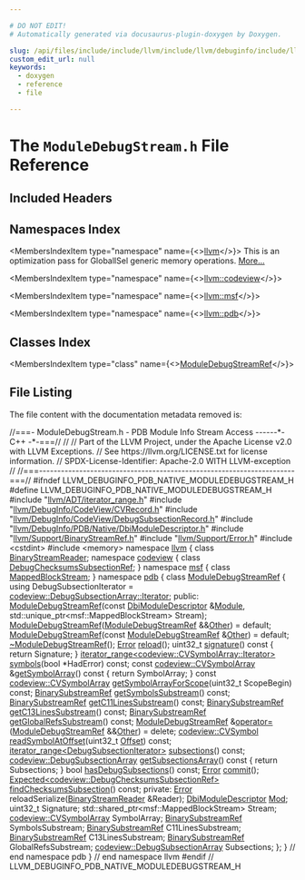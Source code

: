 ```yaml
---

# DO NOT EDIT!
# Automatically generated via docusaurus-plugin-doxygen by Doxygen.

slug: /api/files/include/include/llvm/include/llvm/debuginfo/include/llvm/debuginfo/pdb/include/llvm/debuginfo/pdb/native/moduledebugstream-h
custom_edit_url: null
keywords:
  - doxygen
  - reference
  - file

---
```





# The `ModuleDebugStream.h` File Reference

<DoxygenPage pluginConfig={pluginConfig}>



## Included Headers

<IncludesList>
<IncludesListItem
  filePath="llvm/ADT/iterator_range.h"
  permalink="/docs/api/files/include/include/llvm/include/llvm/adt/iterator-range-h"
  isLocal="true" />
<IncludesListItem
  filePath="llvm/DebugInfo/CodeView/CVRecord.h"
  permalink="/docs/api/files/include/include/llvm/include/llvm/debuginfo/include/llvm/debuginfo/codeview/cvrecord-h"
  isLocal="true" />
<IncludesListItem
  filePath="llvm/DebugInfo/CodeView/DebugSubsectionRecord.h"
  permalink="/docs/api/files/include/include/llvm/include/llvm/debuginfo/include/llvm/debuginfo/codeview/debugsubsectionrecord-h"
  isLocal="true" />
<IncludesListItem
  filePath="llvm/DebugInfo/PDB/Native/DbiModuleDescriptor.h"
  permalink="/docs/api/files/include/include/llvm/include/llvm/debuginfo/include/llvm/debuginfo/pdb/include/llvm/debuginfo/pdb/native/dbimoduledescriptor-h"
  isLocal="true" />
<IncludesListItem
  filePath="llvm/Support/BinaryStreamRef.h"
  permalink="/docs/api/files/include/include/llvm/include/llvm/support/binarystreamref-h"
  isLocal="true" />
<IncludesListItem
  filePath="llvm/Support/Error.h"
  permalink="/docs/api/files/include/include/llvm/include/llvm/support/error-h"
  isLocal="true" />
<IncludesListItem
  filePath="cstdint"
  permalink=""
  isLocal="false" />
<IncludesListItem
  filePath="memory"
  permalink=""
  isLocal="false" />
</IncludesList>

## Namespaces Index

<MembersIndex>

<MembersIndexItem
  type="namespace"
  name={<><a href="/docs/api/namespaces/llvm">llvm</a></>}>
This is an optimization pass for GlobalISel generic memory operations. <a href="/docs/api/namespaces/llvm/#details">More...</a>
</MembersIndexItem>

<MembersIndexItem
  type="namespace"
  name={<><a href="/docs/api/namespaces/llvm/codeview">llvm::codeview</a></>}>
</MembersIndexItem>

<MembersIndexItem
  type="namespace"
  name={<><a href="/docs/api/namespaces/llvm/msf">llvm::msf</a></>}>
</MembersIndexItem>

<MembersIndexItem
  type="namespace"
  name={<><a href="/docs/api/namespaces/llvm/pdb">llvm::pdb</a></>}>
</MembersIndexItem>

</MembersIndex>

## Classes Index

<MembersIndex>

<MembersIndexItem
  type="class"
  name={<><a href="/docs/api/classes/llvm/pdb/moduledebugstreamref">ModuleDebugStreamRef</a></>}>
</MembersIndexItem>

</MembersIndex>


## File Listing

The file content with the documentation metadata removed is:

<ProgramListing>

<Link id="l00001" /><CodeLine lineNumber="1"><Highlight kind="comment">//===- ModuleDebugStream.h - PDB Module Info Stream Access ------&#42;- C++ -&#42;-===//</Highlight><Highlight kind="normal"></Highlight></CodeLine>
<Link id="l00002" /><CodeLine lineNumber="2"><Highlight kind="normal"></Highlight><Highlight kind="comment">//</Highlight><Highlight kind="normal"></Highlight></CodeLine>
<Link id="l00003" /><CodeLine lineNumber="3"><Highlight kind="normal"></Highlight><Highlight kind="comment">// Part of the LLVM Project, under the Apache License v2.0 with LLVM Exceptions.</Highlight><Highlight kind="normal"></Highlight></CodeLine>
<Link id="l00004" /><CodeLine lineNumber="4"><Highlight kind="normal"></Highlight><Highlight kind="comment">// See https://llvm.org/LICENSE.txt for license information.</Highlight><Highlight kind="normal"></Highlight></CodeLine>
<Link id="l00005" /><CodeLine lineNumber="5"><Highlight kind="normal"></Highlight><Highlight kind="comment">// SPDX-License-Identifier: Apache-2.0 WITH LLVM-exception</Highlight><Highlight kind="normal"></Highlight></CodeLine>
<Link id="l00006" /><CodeLine lineNumber="6"><Highlight kind="normal"></Highlight><Highlight kind="comment">//</Highlight><Highlight kind="normal"></Highlight></CodeLine>
<Link id="l00007" /><CodeLine lineNumber="7"><Highlight kind="normal"></Highlight><Highlight kind="comment">//===----------------------------------------------------------------------===//</Highlight><Highlight kind="normal"></Highlight></CodeLine>
<Link id="l00008" /><CodeLine lineNumber="8"><Highlight kind="normal"></Highlight></CodeLine>
<Link id="l00009" /><CodeLine lineNumber="9"><Highlight kind="normal"></Highlight><Highlight kind="preprocessor">#ifndef LLVM&#95;DEBUGINFO&#95;PDB&#95;NATIVE&#95;MODULEDEBUGSTREAM&#95;H</Highlight><Highlight kind="normal"></Highlight></CodeLine>
<Link id="l00010" /><CodeLine lineNumber="10"><Highlight kind="normal"></Highlight><Highlight kind="preprocessor">#define LLVM&#95;DEBUGINFO&#95;PDB&#95;NATIVE&#95;MODULEDEBUGSTREAM&#95;H</Highlight><Highlight kind="normal"></Highlight></CodeLine>
<Link id="l00011" /><CodeLine lineNumber="11"><Highlight kind="normal"></Highlight></CodeLine>
<Link id="l00012" /><CodeLine lineNumber="12"><Highlight kind="normal"></Highlight><Highlight kind="preprocessor">#include &quot;<a href="/docs/api/files/include/include/llvm/include/llvm/adt/iterator-range-h">llvm/ADT/iterator&#95;range.h</a>&quot;</Highlight><Highlight kind="normal"></Highlight></CodeLine>
<Link id="l00013" /><CodeLine lineNumber="13"><Highlight kind="normal"></Highlight><Highlight kind="preprocessor">#include &quot;<a href="/docs/api/files/include/include/llvm/include/llvm/debuginfo/include/llvm/debuginfo/codeview/cvrecord-h">llvm/DebugInfo/CodeView/CVRecord.h</a>&quot;</Highlight><Highlight kind="normal"></Highlight></CodeLine>
<Link id="l00014" /><CodeLine lineNumber="14"><Highlight kind="normal"></Highlight><Highlight kind="preprocessor">#include &quot;<a href="/docs/api/files/include/include/llvm/include/llvm/debuginfo/include/llvm/debuginfo/codeview/debugsubsectionrecord-h">llvm/DebugInfo/CodeView/DebugSubsectionRecord.h</a>&quot;</Highlight><Highlight kind="normal"></Highlight></CodeLine>
<Link id="l00015" /><CodeLine lineNumber="15"><Highlight kind="normal"></Highlight><Highlight kind="preprocessor">#include &quot;<a href="/docs/api/files/include/include/llvm/include/llvm/debuginfo/include/llvm/debuginfo/pdb/include/llvm/debuginfo/pdb/native/dbimoduledescriptor-h">llvm/DebugInfo/PDB/Native/DbiModuleDescriptor.h</a>&quot;</Highlight><Highlight kind="normal"></Highlight></CodeLine>
<Link id="l00016" /><CodeLine lineNumber="16"><Highlight kind="normal"></Highlight><Highlight kind="preprocessor">#include &quot;<a href="/docs/api/files/include/include/llvm/include/llvm/support/binarystreamref-h">llvm/Support/BinaryStreamRef.h</a>&quot;</Highlight><Highlight kind="normal"></Highlight></CodeLine>
<Link id="l00017" /><CodeLine lineNumber="17"><Highlight kind="normal"></Highlight><Highlight kind="preprocessor">#include &quot;<a href="/docs/api/files/include/include/llvm/include/llvm/support/error-h">llvm/Support/Error.h</a>&quot;</Highlight><Highlight kind="normal"></Highlight></CodeLine>
<Link id="l00018" /><CodeLine lineNumber="18"><Highlight kind="normal"></Highlight><Highlight kind="preprocessor">#include &lt;cstdint&gt;</Highlight><Highlight kind="normal"></Highlight></CodeLine>
<Link id="l00019" /><CodeLine lineNumber="19"><Highlight kind="normal"></Highlight><Highlight kind="preprocessor">#include &lt;memory&gt;</Highlight><Highlight kind="normal"></Highlight></CodeLine>
<Link id="l00020" /><CodeLine lineNumber="20"><Highlight kind="normal"></Highlight></CodeLine>
<Link id="l00021" /><CodeLine lineNumber="21"><Highlight kind="normal"></Highlight><Highlight kind="keyword">namespace </Highlight><Highlight kind="normal"><a href="/docs/api/namespaces/llvm">llvm</a> &#123;</Highlight></CodeLine>
<Link id="l00022" /><CodeLine lineNumber="22"><Highlight kind="normal"></Highlight><Highlight kind="keyword">class </Highlight><Highlight kind="normal"><a href="/docs/api/classes/llvm/binarystreamreader">BinaryStreamReader</a>;</Highlight></CodeLine>
<Link id="l00023" /><CodeLine lineNumber="23"><Highlight kind="normal"></Highlight><Highlight kind="keyword">namespace </Highlight><Highlight kind="normal"><a href="/docs/api/namespaces/llvm/codeview">codeview</a> &#123;</Highlight></CodeLine>
<Link id="l00024" /><CodeLine lineNumber="24"><Highlight kind="normal"></Highlight><Highlight kind="keyword">class </Highlight><Highlight kind="normal"><a href="/docs/api/classes/llvm/codeview/debugchecksumssubsectionref">DebugChecksumsSubsectionRef</a>;</Highlight></CodeLine>
<Link id="l00025" /><CodeLine lineNumber="25"><Highlight kind="normal">&#125;</Highlight></CodeLine>
<Link id="l00026" /><CodeLine lineNumber="26"><Highlight kind="normal"></Highlight><Highlight kind="keyword">namespace </Highlight><Highlight kind="normal"><a href="/docs/api/namespaces/llvm/msf">msf</a> &#123;</Highlight></CodeLine>
<Link id="l00027" /><CodeLine lineNumber="27"><Highlight kind="normal"></Highlight><Highlight kind="keyword">class </Highlight><Highlight kind="normal"><a href="/docs/api/classes/llvm/msf/mappedblockstream">MappedBlockStream</a>;</Highlight></CodeLine>
<Link id="l00028" /><CodeLine lineNumber="28"><Highlight kind="normal">&#125;</Highlight></CodeLine>
<Link id="l00029" /><CodeLine lineNumber="29"><Highlight kind="normal"></Highlight><Highlight kind="keyword">namespace </Highlight><Highlight kind="normal"><a href="/docs/api/namespaces/llvm/pdb">pdb</a> &#123;</Highlight></CodeLine>
<Link id="l00030" /><CodeLine lineNumber="30"><Highlight kind="normal"></Highlight></CodeLine>
<Link id="l00031" /><CodeLine lineNumber="31" lineLink="/docs/api/classes/llvm/pdb/moduledebugstreamref"><Highlight kind="normal"></Highlight><Highlight kind="keyword">class </Highlight><Highlight kind="normal"><a href="/docs/api/classes/llvm/pdb/moduledebugstreamref/#aaf031f76e488793e1be20b6ef0a0266a">ModuleDebugStreamRef</a> &#123;</Highlight></CodeLine>
<Link id="l00032" /><CodeLine lineNumber="32"><Highlight kind="normal">  </Highlight><Highlight kind="keyword">using </Highlight><Highlight kind="normal">DebugSubsectionIterator = <a href="/docs/api/classes/llvm/varstreamarray/#aa2a501e4fac82ff7604ebcf0a89dec13">codeview::DebugSubsectionArray::Iterator</a>;</Highlight></CodeLine>
<Link id="l00033" /><CodeLine lineNumber="33"><Highlight kind="normal"></Highlight></CodeLine>
<Link id="l00034" /><CodeLine lineNumber="34"><Highlight kind="normal"></Highlight><Highlight kind="keyword">public</Highlight><Highlight kind="normal">:</Highlight></CodeLine>
<Link id="l00035" /><CodeLine lineNumber="35" lineLink="/docs/api/classes/llvm/pdb/moduledebugstreamref/#aaf031f76e488793e1be20b6ef0a0266a"><Highlight kind="normal">  <a href="/docs/api/classes/llvm/pdb/moduledebugstreamref/#aaf031f76e488793e1be20b6ef0a0266a">ModuleDebugStreamRef</a>(</Highlight><Highlight kind="keyword">const</Highlight><Highlight kind="normal"> <a href="/docs/api/classes/llvm/pdb/dbimoduledescriptor">DbiModuleDescriptor</a> &amp;<a href="/docs/api/classes/llvm/module">Module</a>,</Highlight></CodeLine>
<Link id="l00036" /><CodeLine lineNumber="36"><Highlight kind="normal">                       std::unique&#95;ptr&lt;msf::MappedBlockStream&gt; Stream);</Highlight></CodeLine>
<Link id="l00037" /><CodeLine lineNumber="37" lineLink="/docs/api/classes/llvm/pdb/moduledebugstreamref/#a5155f1a2c3222b2ac036da510ed68a3a"><Highlight kind="normal">  <a href="/docs/api/classes/llvm/pdb/moduledebugstreamref/#a5155f1a2c3222b2ac036da510ed68a3a">ModuleDebugStreamRef</a>(<a href="/docs/api/classes/llvm/pdb/moduledebugstreamref/#aaf031f76e488793e1be20b6ef0a0266a">ModuleDebugStreamRef</a> &amp;&amp;<a href="/docs/api/namespaces/llvm/#a9eb4f5b98b70ee4fab9614ed58282c1fa6311ae17c1ee52b36e68aaf4ad066387">Other</a>) = </Highlight><Highlight kind="keywordflow">default</Highlight><Highlight kind="normal">;</Highlight></CodeLine>
<Link id="l00038" /><CodeLine lineNumber="38" lineLink="/docs/api/classes/llvm/pdb/moduledebugstreamref/#ae97ffa6c9b169e3d582a718ea32d9f40"><Highlight kind="normal">  <a href="/docs/api/classes/llvm/pdb/moduledebugstreamref/#ae97ffa6c9b169e3d582a718ea32d9f40">ModuleDebugStreamRef</a>(</Highlight><Highlight kind="keyword">const</Highlight><Highlight kind="normal"> <a href="/docs/api/classes/llvm/pdb/moduledebugstreamref/#aaf031f76e488793e1be20b6ef0a0266a">ModuleDebugStreamRef</a> &amp;<a href="/docs/api/namespaces/llvm/#a9eb4f5b98b70ee4fab9614ed58282c1fa6311ae17c1ee52b36e68aaf4ad066387">Other</a>) = </Highlight><Highlight kind="keywordflow">default</Highlight><Highlight kind="normal">;</Highlight></CodeLine>
<Link id="l00039" /><CodeLine lineNumber="39" lineLink="/docs/api/classes/llvm/pdb/moduledebugstreamref/#ae1e2c3b42cd808f0c154cba3e36ed5aa"><Highlight kind="normal">  <a href="/docs/api/classes/llvm/pdb/moduledebugstreamref/#ae1e2c3b42cd808f0c154cba3e36ed5aa">~ModuleDebugStreamRef</a>();</Highlight></CodeLine>
<Link id="l00040" /><CodeLine lineNumber="40"><Highlight kind="normal"></Highlight></CodeLine>
<Link id="l00041" /><CodeLine lineNumber="41"><Highlight kind="normal">  <a href="/docs/api/classes/llvm/error">Error</a> <a href="/docs/api/classes/llvm/pdb/moduledebugstreamref/#a0384c62524bcae12ec581fe7872a091a">reload</a>();</Highlight></CodeLine>
<Link id="l00042" /><CodeLine lineNumber="42"><Highlight kind="normal"></Highlight></CodeLine>
<Link id="l00043" /><CodeLine lineNumber="43" lineLink="/docs/api/classes/llvm/pdb/moduledebugstreamref/#a1ae35b5e8675c3c90c6023b559682346"><Highlight kind="normal">  uint32&#95;t <a href="/docs/api/classes/llvm/pdb/moduledebugstreamref/#a1ae35b5e8675c3c90c6023b559682346">signature</a>()</Highlight><Highlight kind="keyword"> const </Highlight><Highlight kind="normal">&#123; </Highlight><Highlight kind="keywordflow">return</Highlight><Highlight kind="normal"> Signature; &#125;</Highlight></CodeLine>
<Link id="l00044" /><CodeLine lineNumber="44"><Highlight kind="normal"></Highlight></CodeLine>
<Link id="l00045" /><CodeLine lineNumber="45"><Highlight kind="normal">  <a href="/docs/api/classes/llvm/iterator-range">iterator&#95;range&lt;codeview::CVSymbolArray::Iterator&gt;</a></Highlight></CodeLine>
<Link id="l00046" /><CodeLine lineNumber="46"><Highlight kind="normal">  <a href="/docs/api/classes/llvm/pdb/moduledebugstreamref/#a1eb8555e9a09a5c8b59be791a5c1ec95">symbols</a>(</Highlight><Highlight kind="keywordtype">bool</Highlight><Highlight kind="normal"> &#42;HadError) </Highlight><Highlight kind="keyword">const</Highlight><Highlight kind="normal">;</Highlight></CodeLine>
<Link id="l00047" /><CodeLine lineNumber="47"><Highlight kind="normal"></Highlight></CodeLine>
<Link id="l00048" /><CodeLine lineNumber="48" lineLink="/docs/api/classes/llvm/pdb/moduledebugstreamref/#ac257cc0a54aec70078e95d34a4e9450d"><Highlight kind="normal">  </Highlight><Highlight kind="keyword">const</Highlight><Highlight kind="normal"> <a href="/docs/api/namespaces/llvm/codeview/#a290687148df1bff1e309cd6af93dc035">codeview::CVSymbolArray</a> &amp;<a href="/docs/api/classes/llvm/pdb/moduledebugstreamref/#ac257cc0a54aec70078e95d34a4e9450d">getSymbolArray</a>()</Highlight><Highlight kind="keyword"> const </Highlight><Highlight kind="normal">&#123; </Highlight><Highlight kind="keywordflow">return</Highlight><Highlight kind="normal"> SymbolArray; &#125;</Highlight></CodeLine>
<Link id="l00049" /><CodeLine lineNumber="49"><Highlight kind="normal">  </Highlight><Highlight kind="keyword">const</Highlight><Highlight kind="normal"> <a href="/docs/api/namespaces/llvm/codeview/#a290687148df1bff1e309cd6af93dc035">codeview::CVSymbolArray</a></Highlight></CodeLine>
<Link id="l00050" /><CodeLine lineNumber="50"><Highlight kind="normal">  <a href="/docs/api/classes/llvm/pdb/moduledebugstreamref/#acc3ceed97c05d20da32432877efc7a17">getSymbolArrayForScope</a>(uint32&#95;t ScopeBegin) </Highlight><Highlight kind="keyword">const</Highlight><Highlight kind="normal">;</Highlight></CodeLine>
<Link id="l00051" /><CodeLine lineNumber="51"><Highlight kind="normal"></Highlight></CodeLine>
<Link id="l00052" /><CodeLine lineNumber="52"><Highlight kind="normal">  <a href="/docs/api/structs/llvm/binarysubstreamref">BinarySubstreamRef</a> <a href="/docs/api/classes/llvm/pdb/moduledebugstreamref/#a71e708636f9e1e0e08bf21d7957337b2">getSymbolsSubstream</a>() </Highlight><Highlight kind="keyword">const</Highlight><Highlight kind="normal">;</Highlight></CodeLine>
<Link id="l00053" /><CodeLine lineNumber="53"><Highlight kind="normal">  <a href="/docs/api/structs/llvm/binarysubstreamref">BinarySubstreamRef</a> <a href="/docs/api/classes/llvm/pdb/moduledebugstreamref/#ac0279bdb4d7df354d095d9659f59186a">getC11LinesSubstream</a>() </Highlight><Highlight kind="keyword">const</Highlight><Highlight kind="normal">;</Highlight></CodeLine>
<Link id="l00054" /><CodeLine lineNumber="54"><Highlight kind="normal">  <a href="/docs/api/structs/llvm/binarysubstreamref">BinarySubstreamRef</a> <a href="/docs/api/classes/llvm/pdb/moduledebugstreamref/#ac570cd7e44493be45b56178de80ce692">getC13LinesSubstream</a>() </Highlight><Highlight kind="keyword">const</Highlight><Highlight kind="normal">;</Highlight></CodeLine>
<Link id="l00055" /><CodeLine lineNumber="55"><Highlight kind="normal">  <a href="/docs/api/structs/llvm/binarysubstreamref">BinarySubstreamRef</a> <a href="/docs/api/classes/llvm/pdb/moduledebugstreamref/#aa4ae0fddc13af95a39bc0c0ee6bcbfd0">getGlobalRefsSubstream</a>() </Highlight><Highlight kind="keyword">const</Highlight><Highlight kind="normal">;</Highlight></CodeLine>
<Link id="l00056" /><CodeLine lineNumber="56"><Highlight kind="normal"></Highlight></CodeLine>
<Link id="l00057" /><CodeLine lineNumber="57" lineLink="/docs/api/classes/llvm/pdb/moduledebugstreamref/#a688aaa997ff2fc36f231dde7cb7fd672"><Highlight kind="normal">  <a href="/docs/api/classes/llvm/pdb/moduledebugstreamref/#aaf031f76e488793e1be20b6ef0a0266a">ModuleDebugStreamRef</a> &amp;<a href="/docs/api/classes/llvm/pdb/moduledebugstreamref/#a688aaa997ff2fc36f231dde7cb7fd672">operator=</a>(<a href="/docs/api/classes/llvm/pdb/moduledebugstreamref/#aaf031f76e488793e1be20b6ef0a0266a">ModuleDebugStreamRef</a> &amp;&amp;<a href="/docs/api/namespaces/llvm/#a9eb4f5b98b70ee4fab9614ed58282c1fa6311ae17c1ee52b36e68aaf4ad066387">Other</a>) = </Highlight><Highlight kind="keyword">delete</Highlight><Highlight kind="normal">;</Highlight></CodeLine>
<Link id="l00058" /><CodeLine lineNumber="58"><Highlight kind="normal"></Highlight></CodeLine>
<Link id="l00059" /><CodeLine lineNumber="59"><Highlight kind="normal">  <a href="/docs/api/namespaces/llvm/codeview/#a5cc6234b75e6212142e2a91d34af146f">codeview::CVSymbol</a> <a href="/docs/api/classes/llvm/pdb/moduledebugstreamref/#a24fbe60ecb649ac0bfcc80c5b0fe5d29">readSymbolAtOffset</a>(uint32&#95;t <a href="/docs/api/namespaces/llvm/pdb/#ac10322dc19a928c2dbb83ec9689dc23cadfd0a82c4bf37b1e90b690a22a20692e">Offset</a>) </Highlight><Highlight kind="keyword">const</Highlight><Highlight kind="normal">;</Highlight></CodeLine>
<Link id="l00060" /><CodeLine lineNumber="60"><Highlight kind="normal"></Highlight></CodeLine>
<Link id="l00061" /><CodeLine lineNumber="61"><Highlight kind="normal">  <a href="/docs/api/classes/llvm/iterator-range">iterator&#95;range&lt;DebugSubsectionIterator&gt;</a> <a href="/docs/api/classes/llvm/pdb/moduledebugstreamref/#aea66e04c3b307fe424637e229f089e76">subsections</a>() </Highlight><Highlight kind="keyword">const</Highlight><Highlight kind="normal">;</Highlight></CodeLine>
<Link id="l00062" /><CodeLine lineNumber="62" lineLink="/docs/api/classes/llvm/pdb/moduledebugstreamref/#a8cb9153e420d5d318c3b8df868436852"><Highlight kind="normal">  <a href="/docs/api/namespaces/llvm/codeview/#ab0c1338d371f280ddd1865282e972fd8">codeview::DebugSubsectionArray</a> <a href="/docs/api/classes/llvm/pdb/moduledebugstreamref/#a8cb9153e420d5d318c3b8df868436852">getSubsectionsArray</a>()</Highlight><Highlight kind="keyword"> const </Highlight><Highlight kind="normal">&#123;</Highlight></CodeLine>
<Link id="l00063" /><CodeLine lineNumber="63"><Highlight kind="normal">    </Highlight><Highlight kind="keywordflow">return</Highlight><Highlight kind="normal"> Subsections;</Highlight></CodeLine>
<Link id="l00064" /><CodeLine lineNumber="64"><Highlight kind="normal">  &#125;</Highlight></CodeLine>
<Link id="l00065" /><CodeLine lineNumber="65"><Highlight kind="normal"></Highlight></CodeLine>
<Link id="l00066" /><CodeLine lineNumber="66"><Highlight kind="normal">  </Highlight><Highlight kind="keywordtype">bool</Highlight><Highlight kind="normal"> <a href="/docs/api/classes/llvm/pdb/moduledebugstreamref/#a35a988d0fa612e77433c1822ffad6186">hasDebugSubsections</a>() </Highlight><Highlight kind="keyword">const</Highlight><Highlight kind="normal">;</Highlight></CodeLine>
<Link id="l00067" /><CodeLine lineNumber="67"><Highlight kind="normal"></Highlight></CodeLine>
<Link id="l00068" /><CodeLine lineNumber="68"><Highlight kind="normal">  <a href="/docs/api/classes/llvm/error">Error</a> <a href="/docs/api/classes/llvm/pdb/moduledebugstreamref/#a853d085c7c0b05c6da1e071413dd394e">commit</a>();</Highlight></CodeLine>
<Link id="l00069" /><CodeLine lineNumber="69"><Highlight kind="normal"></Highlight></CodeLine>
<Link id="l00070" /><CodeLine lineNumber="70"><Highlight kind="normal">  <a href="/docs/api/classes/llvm/expected">Expected&lt;codeview::DebugChecksumsSubsectionRef&gt;</a></Highlight></CodeLine>
<Link id="l00071" /><CodeLine lineNumber="71"><Highlight kind="normal">  <a href="/docs/api/classes/llvm/pdb/moduledebugstreamref/#aa879742ca1377c7619439f80e15a116b">findChecksumsSubsection</a>() </Highlight><Highlight kind="keyword">const</Highlight><Highlight kind="normal">;</Highlight></CodeLine>
<Link id="l00072" /><CodeLine lineNumber="72"><Highlight kind="normal"></Highlight></CodeLine>
<Link id="l00073" /><CodeLine lineNumber="73"><Highlight kind="normal"></Highlight><Highlight kind="keyword">private</Highlight><Highlight kind="normal">:</Highlight></CodeLine>
<Link id="l00074" /><CodeLine lineNumber="74"><Highlight kind="normal">  <a href="/docs/api/classes/llvm/error">Error</a> reloadSerialize(<a href="/docs/api/classes/llvm/binarystreamreader">BinaryStreamReader</a> &amp;Reader);</Highlight></CodeLine>
<Link id="l00075" /><CodeLine lineNumber="75"><Highlight kind="normal"></Highlight></CodeLine>
<Link id="l00076" /><CodeLine lineNumber="76"><Highlight kind="normal">  <a href="/docs/api/classes/llvm/pdb/dbimoduledescriptor">DbiModuleDescriptor</a> <a href="/docs/api/namespaces/llvm/#a9db8c44b250b90e3ab7e4d144e7c9c2ea7aeb0277500c86e4aa6bd23f9a737942">Mod</a>;</Highlight></CodeLine>
<Link id="l00077" /><CodeLine lineNumber="77"><Highlight kind="normal"></Highlight></CodeLine>
<Link id="l00078" /><CodeLine lineNumber="78"><Highlight kind="normal">  uint32&#95;t Signature;</Highlight></CodeLine>
<Link id="l00079" /><CodeLine lineNumber="79"><Highlight kind="normal"></Highlight></CodeLine>
<Link id="l00080" /><CodeLine lineNumber="80"><Highlight kind="normal">  std::shared&#95;ptr&lt;msf::MappedBlockStream&gt; Stream;</Highlight></CodeLine>
<Link id="l00081" /><CodeLine lineNumber="81"><Highlight kind="normal"></Highlight></CodeLine>
<Link id="l00082" /><CodeLine lineNumber="82"><Highlight kind="normal">  <a href="/docs/api/namespaces/llvm/codeview/#a290687148df1bff1e309cd6af93dc035">codeview::CVSymbolArray</a> SymbolArray;</Highlight></CodeLine>
<Link id="l00083" /><CodeLine lineNumber="83"><Highlight kind="normal"></Highlight></CodeLine>
<Link id="l00084" /><CodeLine lineNumber="84"><Highlight kind="normal">  <a href="/docs/api/structs/llvm/binarysubstreamref">BinarySubstreamRef</a> SymbolsSubstream;</Highlight></CodeLine>
<Link id="l00085" /><CodeLine lineNumber="85"><Highlight kind="normal">  <a href="/docs/api/structs/llvm/binarysubstreamref">BinarySubstreamRef</a> C11LinesSubstream;</Highlight></CodeLine>
<Link id="l00086" /><CodeLine lineNumber="86"><Highlight kind="normal">  <a href="/docs/api/structs/llvm/binarysubstreamref">BinarySubstreamRef</a> C13LinesSubstream;</Highlight></CodeLine>
<Link id="l00087" /><CodeLine lineNumber="87"><Highlight kind="normal">  <a href="/docs/api/structs/llvm/binarysubstreamref">BinarySubstreamRef</a> GlobalRefsSubstream;</Highlight></CodeLine>
<Link id="l00088" /><CodeLine lineNumber="88"><Highlight kind="normal"></Highlight></CodeLine>
<Link id="l00089" /><CodeLine lineNumber="89"><Highlight kind="normal">  <a href="/docs/api/namespaces/llvm/codeview/#ab0c1338d371f280ddd1865282e972fd8">codeview::DebugSubsectionArray</a> Subsections;</Highlight></CodeLine>
<Link id="l00090" /><CodeLine lineNumber="90"><Highlight kind="normal">&#125;;</Highlight></CodeLine>
<Link id="l00091" /><CodeLine lineNumber="91"><Highlight kind="normal"></Highlight></CodeLine>
<Link id="l00092" /><CodeLine lineNumber="92"><Highlight kind="normal">&#125; </Highlight><Highlight kind="comment">// end namespace pdb</Highlight><Highlight kind="normal"></Highlight></CodeLine>
<Link id="l00093" /><CodeLine lineNumber="93"><Highlight kind="normal">&#125; </Highlight><Highlight kind="comment">// end namespace llvm</Highlight><Highlight kind="normal"></Highlight></CodeLine>
<Link id="l00094" /><CodeLine lineNumber="94"><Highlight kind="normal"></Highlight></CodeLine>
<Link id="l00095" /><CodeLine lineNumber="95"><Highlight kind="normal"></Highlight><Highlight kind="preprocessor">#endif </Highlight><Highlight kind="comment">// LLVM&#95;DEBUGINFO&#95;PDB&#95;NATIVE&#95;MODULEDEBUGSTREAM&#95;H</Highlight><Highlight kind="normal"></Highlight></CodeLine>

</ProgramListing>


</DoxygenPage>
